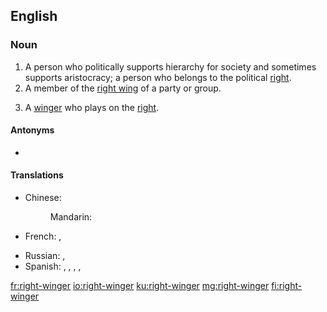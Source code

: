 ==English==

===Noun===
{{en-noun}}

# A person who politically supports hierarchy for society and sometimes supports aristocracy; a person who belongs to the political [[right]].
# A member of the [[right wing]] of a party or group.
# {{lb|en|sports}} A [[winger]] who plays on the [[right]].

====Antonyms====
* {{l|en|left-winger}}

====Translations====
{{trans-top|a person who belongs to the political right}}
* Chinese:
*: Mandarin: {{t|cmn|右翼分子|tr=yòuyì fènzi|sc=Hani}}
* French: {{t|fr|ailier droit|m}}, {{t|fr|ailière droite|f}}
{{trans-mid}}
* Russian: {{t+|ru|пра́вый|m}}, {{t+|ru|правый|f|alt=пра́вая}}
* Spanish: {{t+|es|momio|m}}, {{t|es|momia|f}}, {{t+|es|momios|m-p}}, {{t|es|momias|f-p}}, {{t+|es|derechista}}
{{trans-bottom}}

[[fr:right-winger]]
[[io:right-winger]]
[[ku:right-winger]]
[[mg:right-winger]]
[[fi:right-winger]]